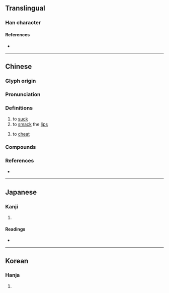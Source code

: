 {{character info/new}}
==Translingual==

===Han character===
{{Han char|rn=30|rad=口|as=05|sn=8|four=61012|canj=RSLB|ids=⿰口匝}}

====References====
* {{Han ref|kx=0184.050|dkj=03478|dj=0403.050|hdz=10599.010|uh=5482|ud=21634|bh=CBDF|bd=52191}}

----

==Chinese==
{{zh-forms}}

===Glyph origin===
{{Han etym}}

===Pronunciation===
{{zh-pron
|m=zā
|c=zaap3
|mc=y
|oc=y
|cat=v
}}

===Definitions===
{{zh-hanzi}}

# to [[suck]]
# to [[smack]] the [[lip]]s
# {{lb|zh|Cantonese}} to [[cheat]]

===Compounds===
{{zh-der|咂摸|咂嘴|咂嘴弄舌|嗚咂|咂嘴弄脣|咂兒|目呆口咂|舔嘴咂舌|舚脣咂嘴}}

===References===
* {{R:yue:Hanzi}}

----

==Japanese==

===Kanji===
{{ja-kanji|grade=|rs=口05}}

# {{defn|lang=ja|sort=口05}}

====Readings====
* {{ja-readings|on=[[そう]] (sō)|kun=[[すう]] (suu)}}

----

==Korean==

===Hanja===
{{ko-hanja|hangeul=잡|rv=jap|mr=chap}}

# {{defn|lang=ko|sort=口05}}
